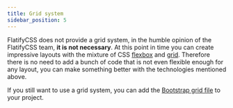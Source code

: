 ```yaml
---
title: Grid system
sidebar_position: 5
---
```


FlatifyCSS does not provide a grid system, in the humble opinion of the FlatifyCSS team, **it is not necessary**. At this point in time you can create impressive layouts with the mixture of CSS [flexbox](https://css-tricks.com/snippets/css/a-guide-to-flexbox/) and [grid](https://css-tricks.com/snippets/css/complete-guide-grid/).
Therefore there is no need to add a bunch of code that is not even flexible enough for any layout, you can make something better with the technologies mentioned above.

If you still want to use a grid system, you can add the [Bootstrap grid file](https://github.com/twbs/bootstrap/blob/main/dist/css/bootstrap-grid.min.css) to your project.
